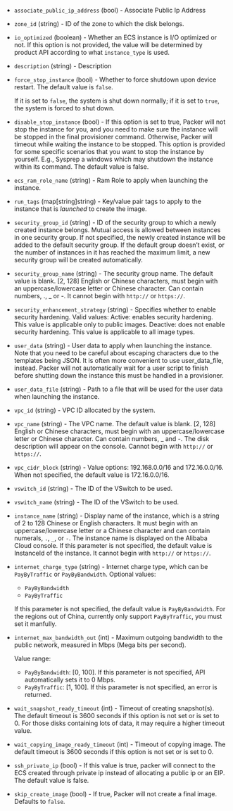 <!-- Code generated from the comments of the RunConfig struct in builder/ecs/run_config.go; DO NOT EDIT MANUALLY -->

- `associate_public_ip_address` (bool) - Associate Public Ip Address

- `zone_id` (string) - ID of the zone to which the disk belongs.

- `io_optimized` (boolean) - Whether an ECS instance is I/O optimized or not. If this option is not
  provided, the value will be determined by product API according to what
  `instance_type` is used.

- `description` (string) - Description

- `force_stop_instance` (bool) - Whether to force shutdown upon device
  restart. The default value is `false`.
  
  If it is set to `false`, the system is shut down normally; if it is set to
  `true`, the system is forced to shut down.

- `disable_stop_instance` (bool) - If this option is set to true, Packer
  will not stop the instance for you, and you need to make sure the instance
  will be stopped in the final provisioner command. Otherwise, Packer will
  timeout while waiting the instance to be stopped. This option is provided
  for some specific scenarios that you want to stop the instance by yourself.
  E.g., Sysprep a windows which may shutdown the instance within its command.
  The default value is false.

- `ecs_ram_role_name` (string) - Ram Role to apply when launching the instance.

- `run_tags` (map[string]string) - Key/value pair tags to apply to the instance that is *launched*
  to create the image.

- `security_group_id` (string) - ID of the security group to which a newly
  created instance belongs. Mutual access is allowed between instances in one
  security group. If not specified, the newly created instance will be added
  to the default security group. If the default group doesn’t exist, or the
  number of instances in it has reached the maximum limit, a new security
  group will be created automatically.

- `security_group_name` (string) - The security group name. The default value
  is blank. [2, 128] English or Chinese characters, must begin with an
  uppercase/lowercase letter or Chinese character. Can contain numbers, .,
  _ or -. It cannot begin with `http://` or `https://`.

- `security_enhancement_strategy` (string) - Specifies whether to enable security hardening. Valid values:
  Active: enables security hardening. This value is applicable only to public images.
  Deactive: does not enable security hardening. This value is applicable to all image types.

- `user_data` (string) - User data to apply when launching the instance. Note
  that you need to be careful about escaping characters due to the templates
  being JSON. It is often more convenient to use user_data_file, instead.
  Packer will not automatically wait for a user script to finish before
  shutting down the instance this must be handled in a provisioner.

- `user_data_file` (string) - Path to a file that will be used for the user
  data when launching the instance.

- `vpc_id` (string) - VPC ID allocated by the system.

- `vpc_name` (string) - The VPC name. The default value is blank. [2, 128]
  English or Chinese characters, must begin with an uppercase/lowercase
  letter or Chinese character. Can contain numbers, _ and -. The disk
  description will appear on the console. Cannot begin with `http://` or
  `https://`.

- `vpc_cidr_block` (string) - Value options: 192.168.0.0/16 and
  172.16.0.0/16. When not specified, the default value is 172.16.0.0/16.

- `vswitch_id` (string) - The ID of the VSwitch to be used.

- `vswitch_name` (string) - The ID of the VSwitch to be used.

- `instance_name` (string) - Display name of the instance, which is a string of 2 to 128 Chinese or
  English characters. It must begin with an uppercase/lowercase letter or
  a Chinese character and can contain numerals, `.`, `_`, or `-`. The
  instance name is displayed on the Alibaba Cloud console. If this
  parameter is not specified, the default value is InstanceId of the
  instance. It cannot begin with `http://` or `https://`.

- `internet_charge_type` (string) - Internet charge type, which can be
  `PayByTraffic` or `PayByBandwidth`. Optional values:
  -   `PayByBandwidth`
  -   `PayByTraffic`
  
  If this parameter is not specified, the default value is `PayByBandwidth`.
  For the regions out of China, currently only support `PayByTraffic`, you
  must set it manfully.

- `internet_max_bandwidth_out` (int) - Maximum outgoing bandwidth to the
  public network, measured in Mbps (Mega bits per second).
  
  Value range:
  -   `PayByBandwidth`: \[0, 100\]. If this parameter is not specified, API
      automatically sets it to 0 Mbps.
  -   `PayByTraffic`: \[1, 100\]. If this parameter is not specified, an
      error is returned.

- `wait_snapshot_ready_timeout` (int) - Timeout of creating snapshot(s).
  The default timeout is 3600 seconds if this option is not set or is set
  to 0. For those disks containing lots of data, it may require a higher
  timeout value.

- `wait_copying_image_ready_timeout` (int) - Timeout of copying image.
  The default timeout is 3600 seconds if this option is not set or is set
  to 0.

- `ssh_private_ip` (bool) - If this value is true, packer will connect to
  the ECS created through private ip instead of allocating a public ip or an
  EIP. The default value is false.

- `skip_create_image` (bool) - If true, Packer will not create a final image. Defaults to `false`.

<!-- End of code generated from the comments of the RunConfig struct in builder/ecs/run_config.go; -->
